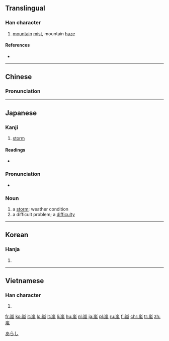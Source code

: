 {{also|岚|嵐}}
==Translingual==

===Han character===
{{Han char|rn=46|rad=山|as=09|sn=12|four=2221<sub>7</sub>|canj=山竹弓戈 (UHNI)|ids=⿱[[山]][[風]]}}

# [[mountain]] [[mist]], mountain [[haze]]

====References====
* {{Han ref|kx=0316.250|dkj=08289|dj=0617.040|hdz=10788.090|uh=5D50|ud=23888|bh=B450|bd=46160}}

----

==Chinese==
{{zh-forms|s=岚}}

===Pronunciation===
{{zh-pron
|m=lán
|c=laam4
|mc=y
|oc=y
|cat=n}}

----

==Japanese==

===Kanji===
{{ja-kanji|grade=|rs=山09}}

# [[storm]]

====Readings====
* {{ja-readings|goon=[[らん]] (ran)|kanon=[[らん]] (ran)|kun=[[あらし]] (arashi)}}

{{ja-kanjitab|あらし|yomi=k}}

===Pronunciation===
* {{ja-pron|あらし}}

===Noun===
{{ja-noun|あらし}}

# a [[storm]]; weather condition
# a difficult problem; a [[difficulty]]

[[Category:1000 Japanese basic words|あらし]]

----

==Korean==

===Hanja===
{{ko-hanja|hangeul=[[람]]|rv=ram|mr=ram}}

# {{defn|lang=ko|sort=山09}}

----

==Vietnamese==

===Han character===
{{vi-hantu|[[lam]]|rs=山09}}

# {{defn|lang=vi|sort=山09}}

[[fr:嵐]]
[[ko:嵐]]
[[it:嵐]]
[[lo:嵐]]
[[lt:嵐]]
[[li:嵐]]
[[hu:嵐]]
[[nl:嵐]]
[[ja:嵐]]
[[pl:嵐]]
[[ru:嵐]]
[[fi:嵐]]
[[chr:嵐]]
[[tr:嵐]]
[[zh:嵐]]